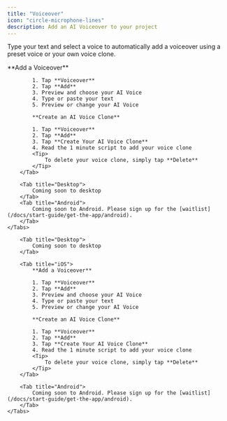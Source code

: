 ```yaml
---
title: "Voiceover"
icon: "circle-microphone-lines"
description: Add an AI Voiceover to your project
---
```


Type your text and select a voice to automatically add a voiceover using a preset voice or your own voice clone.

<div id="ios-tab">
    <Tabs>
        <Tab title="iOS">
            **Add a Voiceover**

            1. Tap **Voiceover**
            2. Tap **Add**
            3. Preview and choose your AI Voice
            4. Type or paste your text
            5. Preview or change your AI Voice

            **Create an AI Voice Clone**

            1. Tap **Voiceover**
            2. Tap **Add**
            3. Tap **Create Your AI Voice Clone**
            4. Read the 1 minute script to add your voice clone
            <Tip>
                To delete your voice clone, simply tap **Delete**
            </Tip>
        </Tab>

        <Tab title="Desktop">
            Coming soon to desktop
        </Tab>
        <Tab title="Android">
            Coming soon to Android. Please sign up for the [waitlist](/docs/start-guide/get-the-app/android).
        </Tab>
    </Tabs>

</div>

<div id="desktop-tab">
    <Tabs>

        <Tab title="Desktop">
            Coming soon to desktop
        </Tab>

        <Tab title="iOS">
            **Add a Voiceover**

            1. Tap **Voiceover**
            2. Tap **Add**
            3. Preview and choose your AI Voice
            4. Type or paste your text
            5. Preview or change your AI Voice

            **Create an AI Voice Clone**

            1. Tap **Voiceover**
            2. Tap **Add**
            3. Tap **Create Your AI Voice Clone**
            4. Read the 1 minute script to add your voice clone
            <Tip>
                To delete your voice clone, simply tap **Delete**
            </Tip>
        </Tab>

        <Tab title="Android">
            Coming soon to Android. Please sign up for the [waitlist](/docs/start-guide/get-the-app/android).
        </Tab>
    </Tabs>

</div>